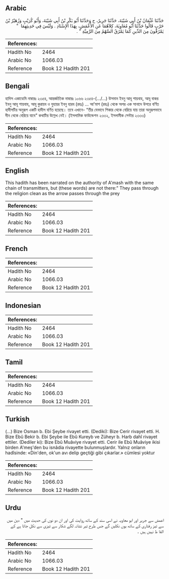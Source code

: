 ## Arabic


<div dir="rtl" lang="ar" style={{fontSize:'larger',backgroundColor:'#f8f9fa',padding:20}}>
حَدَّثَنَا عُثْمَانُ بْنُ أَبِي شَيْبَةَ، حَدَّثَنَا جَرِيرٌ، ح وَحَدَّثَنَا أَبُو بَكْرِ بْنُ أَبِي شَيْبَةَ، وَأَبُو كُرَيْبٍ وَزُهَيْرُ بْنُ حَرْبٍ قَالُوا حَدَّثَنَا أَبُو مُعَاوِيَةَ، كِلاَهُمَا عَنِ الأَعْمَشِ، بِهَذَا الإِسْنَادِ ‏.‏ وَلَيْسَ فِي حَدِيثِهِمَا ‏ "‏ يَمْرُقُونَ مِنَ الدِّينِ كَمَا يَمْرُقُ السَّهْمُ مِنَ الرَّمِيَّةِ ‏"‏ ‏.‏
</div>
<div style={{backgroundColor:'#f8f9fa',padding:20, marginBottom: 10}}><table> <thead> <tr> <th>References:</th> <th></th> </tr> </thead> <tbody><tr><td>Hadith No</td><td>2464</td></tr><tr><td>Arabic No</td><td>1066.03</td></tr><tr><td>Reference</td><td>Book 12 Hadith 201</td></tr></tbody></table></div>

## Bengali


<div dir="ltr" lang="bn" style={{fontSize:'larger',backgroundColor:'#f8f9fa',padding:20}}>
হাদিস একাডেমি নাম্বারঃ ২৩৫৪, আন্তর্জাতিক নাম্বারঃ ১০৬৬ ২৩৫৪-(.../...) উসমান ইবনু আবূ শায়বাহ, আবূ বাকর ইবনু আবূ শায়বাহ, আবূ কুরায়ব ও যুহায়র ইবনু হারব (রহঃ) ... আ'মাশ (রহঃ) থেকে অপর এক সানাদে উপরে বর্ণিত হাদীসটির অনুরূপ একটি হাদীস বর্ণিত হয়েছে। তবে এখানে- “তীর যেভাবে শিকার থেকে বেরিয়ে যায় তারা অনুরূপভাবে দীন থেকে বেরিয়ে যাবে" কথাটির উল্লেখ নেই। (ইসলামিক ফাউন্ডেশন ২৩৩২, ইসলামীক সেন্টার ২৩৩৩)
</div>
<div style={{backgroundColor:'#f8f9fa',padding:20, marginBottom: 10}}><table> <thead> <tr> <th>References:</th> <th></th> </tr> </thead> <tbody><tr><td>Hadith No</td><td>2464</td></tr><tr><td>Arabic No</td><td>1066.03</td></tr><tr><td>Reference</td><td>Book 12 Hadith 201</td></tr></tbody></table></div>

## English


<div dir="ltr" lang="en" style={{fontSize:'larger',backgroundColor:'#f8f9fa',padding:20}}>
This hadith has been narrated on the authority of A'mash with the same chain of transmitters, but (these words) are not there:" They pass through the religion clean as the arrow passes through the prey
</div>
<div style={{backgroundColor:'#f8f9fa',padding:20, marginBottom: 10}}><table> <thead> <tr> <th>References:</th> <th></th> </tr> </thead> <tbody><tr><td>Hadith No</td><td>2464</td></tr><tr><td>Arabic No</td><td>1066.03</td></tr><tr><td>Reference</td><td>Book 12 Hadith 201</td></tr></tbody></table></div>

## French


<div dir="ltr" lang="fr" style={{fontSize:'larger',backgroundColor:'#f8f9fa',padding:20}}>

</div>
<div style={{backgroundColor:'#f8f9fa',padding:20, marginBottom: 10}}><table> <thead> <tr> <th>References:</th> <th></th> </tr> </thead> <tbody><tr><td>Hadith No</td><td>2464</td></tr><tr><td>Arabic No</td><td>1066.03</td></tr><tr><td>Reference</td><td>Book 12 Hadith 201</td></tr></tbody></table></div>

## Indonesian


<div dir="ltr" lang="id" style={{fontSize:'larger',backgroundColor:'#f8f9fa',padding:20}}>

</div>
<div style={{backgroundColor:'#f8f9fa',padding:20, marginBottom: 10}}><table> <thead> <tr> <th>References:</th> <th></th> </tr> </thead> <tbody><tr><td>Hadith No</td><td>2464</td></tr><tr><td>Arabic No</td><td>1066.03</td></tr><tr><td>Reference</td><td>Book 12 Hadith 201</td></tr></tbody></table></div>

## Tamil


<div dir="ltr" lang="ta" style={{fontSize:'larger',backgroundColor:'#f8f9fa',padding:20}}>

</div>
<div style={{backgroundColor:'#f8f9fa',padding:20, marginBottom: 10}}><table> <thead> <tr> <th>References:</th> <th></th> </tr> </thead> <tbody><tr><td>Hadith No</td><td>2464</td></tr><tr><td>Arabic No</td><td>1066.03</td></tr><tr><td>Reference</td><td>Book 12 Hadith 201</td></tr></tbody></table></div>

## Turkish


<div dir="ltr" lang="tr" style={{fontSize:'larger',backgroundColor:'#f8f9fa',padding:20}}>
(…) Bize Osman b. Ebi Şeybe rivayet etti. (Dediki): Bize Cerir rivayet etti. H. Bize Ebû Bekir b. Ebi Şeybe ile Ebû Kureyb ve Züheyr b. Harb dahî rivayet ettiler. (Dediler ki): Bize Ebû Muâviye rivayet etti. Cerir ile Ebû Muâviye ikisi birden A'meş'den bu isnâdia rivayette bulunmuşlardır. Yalnız onların hadîsinde: «Din'den, ok'un avı delip geçtiği gibi çıkarlar.» cümlesi yoktur
</div>
<div style={{backgroundColor:'#f8f9fa',padding:20, marginBottom: 10}}><table> <thead> <tr> <th>References:</th> <th></th> </tr> </thead> <tbody><tr><td>Hadith No</td><td>2464</td></tr><tr><td>Arabic No</td><td>1066.03</td></tr><tr><td>Reference</td><td>Book 12 Hadith 201</td></tr></tbody></table></div>

## Urdu


<div dir="rtl" lang="ur" style={{fontSize:'larger',backgroundColor:'#f8f9fa',padding:20}}>
اعمش سے جریر اور ابو معاویہ نے اسی سند کے ساتھ روایت کی اور ان دو نوں کی حدیث میں " دین میں سے تیز رفتاری کے ساتھ یوں نکلیں گے جس طرح تیر نشانہ لگے شکار سے تیزی سے نکل جاتا ہے کے الفا ظ نہیں ہیں ۔
</div>
<div style={{backgroundColor:'#f8f9fa',padding:20, marginBottom: 10}}><table> <thead> <tr> <th>References:</th> <th></th> </tr> </thead> <tbody><tr><td>Hadith No</td><td>2464</td></tr><tr><td>Arabic No</td><td>1066.03</td></tr><tr><td>Reference</td><td>Book 12 Hadith 201</td></tr></tbody></table></div>